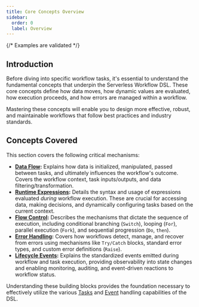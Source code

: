 ```yaml
---
title: Core Concepts Overview
sidebar:
  order: 0
  label: Overview
---
```

{/* Examples are validated */}

## Introduction

Before diving into specific workflow tasks, it's essential to understand the fundamental concepts that underpin the Serverless Workflow DSL. These core concepts define how data moves, how dynamic values are evaluated, how execution proceeds, and how errors are managed within a workflow.

Mastering these concepts will enable you to design more effective, robust, and maintainable workflows that follow best practices and industry standards.

## Concepts Covered

This section covers the following critical mechanisms:

*   **[Data Flow](dsl-data-flow.md):** Explains how data is initialized, manipulated, passed between tasks, and ultimately influences the workflow's outcome. Covers the workflow context, task inputs/outputs, and data filtering/transformation.
*   **[Runtime Expressions](dsl-runtime-expressions.md):** Details the syntax and usage of expressions evaluated *during* workflow execution. These are crucial for accessing data, making decisions, and dynamically configuring tasks based on the current context.
*   **[Flow Control](dsl-flow-control.md):** Describes the mechanisms that dictate the sequence of execution, including conditional branching (`Switch`), looping (`For`), parallel execution (`Fork`), and sequential progression (`Do`, `then`).
*   **[Error Handling](dsl-error-handling.md):** Covers how workflows detect, manage, and recover from errors using mechanisms like `Try/Catch` blocks, standard error types, and custom error definitions (`Raise`).
*   **[Lifecycle Events](dsl-lifecycle-events.md):** Explains the standardized events emitted during workflow and task execution, providing observability into state changes and enabling monitoring, auditing, and event-driven reactions to workflow status.

Understanding these building blocks provides the foundation necessary to effectively utilize the various [Tasks](dsl-flow-overview.md) and [Event](dsl-events-overview.md) handling capabilities of the DSL. 